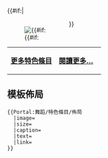 {{#if:{{{image}}}|<div style="float:left;margin-right:1em">[[Image:{{{image}}}|{{#if:{{{size}}}]]
</div>}}{{{text}}} 

{| class="noprint" width="100%"  border="0" style="padding: 0; margin: 0; background-color:transparent"
|-
|<div style="text-align:left;">'''[[Portal:舞蹈/特色條目|更多特色條目]]'''</div>||
 <div style="text-align:right;margin-right:10px;margin-bottom:4px;">
'''[[{{{link}}}|閱讀更多…]]'''
 </div >
|}<noinclude>

== 模板佈局 ==
<pre>
{{Portal:舞蹈/特色條目/佈局
  |image=
  |size=
  |caption=
  |text=
  |link=
}}
</pre>
</noinclude>